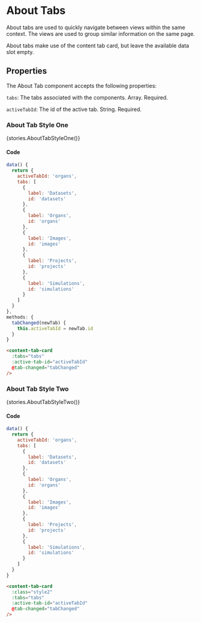 
<Meta title="Components/About Tabs" />

# About Tabs
About tabs are used to quickly navigate between views within the same context. The views are used to group similar information on the same page.

About tabs make use of the content tab card, but leave the available data slot empty.

## Properties
The About Tab component accepts the following properties:

`tabs`: The tabs associated with the components. Array. Required.

`activeTabId`: The id of the active tab. String. Required.

### About Tab Style One

<Story name="Style One">{stories.AboutTabStyleOne()}</Story>

#### Code

```js
data() {
  return {
    activeTabId: 'organs',
    tabs: [
      {
        label: 'Datasets',
        id: 'datasets'
      },
      {
        label: 'Organs',
        id: 'organs'
      },
      {
        label: 'Images',
        id: 'images'
      },
      {
        label: 'Projects',
        id: 'projects'
      },
      {
        label: 'Simulations',
        id: 'simulations'
      }
    ]
  }
},
methods: {
  tabChanged(newTab) {
    this.activeTabId = newTab.id
  }
}
```

```html
<content-tab-card
  :tabs="tabs"
  :active-tab-id="activeTabId"
  @tab-changed="tabChanged"
/>
```

### About Tab Style Two

<Story name="Style Two">{stories.AboutTabStyleTwo()}</Story>

#### Code

```js
data() {
  return {
    activeTabId: 'organs',
    tabs: [
      {
        label: 'Datasets',
        id: 'datasets'
      },
      {
        label: 'Organs',
        id: 'organs'
      },
      {
        label: 'Images',
        id: 'images'
      },
      {
        label: 'Projects',
        id: 'projects'
      },
      {
        label: 'Simulations',
        id: 'simulations'
      }
    ]
  }
}
```

```html
<content-tab-card
  :class="style2"
  :tabs="tabs"
  :active-tab-id="activeTabId"
  @tab-changed="tabChanged"
/>
```
